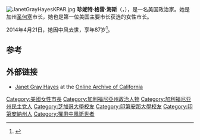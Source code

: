 [[File:JanetGrayHayesKPAR.jpg|thumb]]
'''珍妮特·格雷·海斯'''（{{lang-en|Janet Gray Hayes}}，{{bd|1926年|7月12日|2014年|4月21日|catIdx=Hayes}}），是一名美国政治家。她是加州[[圣何塞|圣何塞]]市长，她也是第一位美国主要市长获选的女性市长。

2014年4月21日，她因中风去世，享年87岁<ref>{{Cite news|url=http://www.mercurynews.com/california/ci_25610127/san-joses-first-female-mayor-janet-gray-hayes|title=San Jose's first female mayor, Janet Gray Hayes, has died at 87|publisher=''[[San_Jose_Mercury_News|San Jose Mercury News]]''|first=Mark|last=Lundstrom|date=April 21, 2014|accessdate=April 22, 2014|archive-date=2014-05-12|archive-url=https://www.webcitation.org/6PVOpuNvu?url=http://www.mercurynews.com/california/ci_25610127/san-joses-first-female-mayor-janet-gray-hayes|dead-url=no}}</ref>。

==参考==
{{Reflist}}

==外部链接==
* [http://www.oac.cdlib.org/findaid/ark:/13030/kt4v19r0fx/ Janet Gray Hayes] {{Wayback|url=http://www.oac.cdlib.org/findaid/ark:/13030/kt4v19r0fx/ |date=20140504153930 }} at the [http://www.oac.cdlib.org/ Online Archive of California] {{Wayback|url=http://www.oac.cdlib.org/ |date=20190511111751 }}

{{normdaten}}
{{DEFAULTSORT:Hayes, Janet Gray}}
[[Category:美國女性市長|Category:美國女性市長]]
[[Category:加利福尼亞州政治人物|Category:加利福尼亞州政治人物]]
[[Category:加利福尼亚州民主党人|Category:加利福尼亚州民主党人]]
[[Category:芝加哥大學校友|Category:芝加哥大學校友]]
[[Category:印第安那大學校友|Category:印第安那大學校友]]
[[Category:印第安納州人|Category:印第安納州人]]
[[Category:罹患中風逝世者|Category:罹患中風逝世者]]
{{US-poli-bio-stub}}